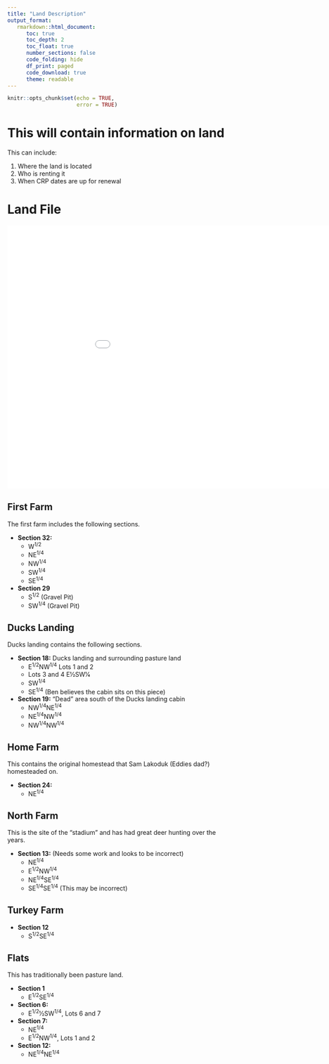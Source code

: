 ```yaml
---
title: "Land Description"
output_format:
   rmarkdown::html_document:
      toc: true
      toc_depth: 2
      toc_float: true
      number_sections: false
      code_folding: hide
      df_print: paged
      code_download: true
      theme: readable
---
```



```r
knitr::opts_chunk$set(echo = TRUE,
                      error = TRUE)
```

# This will contain information on land

This can include: 

1. Where the land is located
1. Who is renting it
1. When CRP dates are up for renewal

# Land File

<embed src="Files/LandPlats.pdf" width="1000" height="600">


## First Farm

The first farm includes the following sections.

* **Section 32:**
  * W^1/2^
  * NE^1/4^
  * NW^1/4^
  * SW^1/4^
  * SE^1/4^
* **Section 29**
  * S^1/2^ (Gravel Pit)
  * SW^1/4^ (Gravel Pit)
  

## Ducks Landing

Ducks landing contains the following sections. 

* **Section 18:** Ducks landing and surrounding pasture land
  * E^1/2^NW^1/4^ Lots 1 and 2
  * Lots 3 and 4 E1⁄2SW1⁄4
  * SW^1/4^
  * SE^1/4^ (Ben believes the cabin sits on this piece)
* **Section 19:** "Dead" area south of the Ducks landing cabin
  * NW^1/4^NE^1/4^
  * NE^1/4^NW^1/4^
  * NW^1/4^NW^1/4^
  
## Home Farm

This contains the original homestead that Sam Lakoduk (Eddies dad?) homesteaded on.

* **Section 24:** 
  * NE^1/4^
  
## North Farm

This is the site of the "stadium" and has had great deer hunting over the years.

* **Section 13:** (Needs some work and looks to be incorrect)
  * NE^1/4^
  * E^1/2^NW^1/4^
  * NE^1/4^SE^1/4^
  * SE^1/4^SE^1/4^ (This may be incorrect)
  
## Turkey Farm

* **Section 12**
  * S^1/2^SE^1/4^
  
## Flats

This has traditionally been pasture land.

* **Section 1**
  * E^1/2^SE^1/4^

* **Section 6:**
  * E^1/2^1⁄2SW^1/4^, Lots 6 and 7

* **Section 7:**
  * NE^1/4^
  * E^1/2^NW^1/4^, Lots 1 and 2
  
* **Section 12:** 
  * NE^1/4^NE^1/4^



